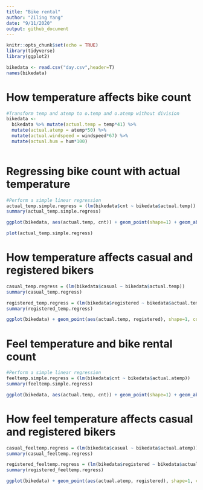 ```yaml
---
title: "Bike rental"
author: "Ziling Yang"
date: "9/11/2020"
output: github_document
---
```


```r
knitr::opts_chunk$set(echo = TRUE)
library(tidyverse)
library(ggplot2)
```

```r
bikedata <- read.csv("day.csv",header=T)
names(bikedata)
```

# How temperature affects bike count


```r
#Transform temp and atemp to o.temp and o.atemp without division
bikedata <- 
  bikedata %>% mutate(actual.temp = temp*41) %>% 
  mutate(actual.atemp = atemp*50) %>%
  mutate(actual.windspeed = windspeed*67) %>%
  mutate(actual.hum = hum*100)
  

```


# Regressing bike count with actual temperature
```r
#Perform a simple linear regression 
actual_temp.simple.regress = (lm(bikedata$cnt ~ bikedata$actual.temp))
summary(actual_temp.simple.regress)

```


```r
ggplot(bikedata, aes(actual.temp, cnt)) + geom_point(shape=1) + geom_abline(intercept = coef(actual_temp.simple.regress)[1], slope = coef(actual_temp.simple.regress)[2], colour = "red") + ylab('Total bike rental') + xlab('actual temperature') + labs(title = 'temperature against rental count (model imposed)')
```

```r
plot(actual_temp.simple.regress)
```
# How temperature affects casual and registered bikers

```r

casual_temp.regress = (lm(bikedata$casual ~ bikedata$actual.temp))
summary(casual_temp.regress)

```

```r

registered_temp.regress = (lm(bikedata$registered ~ bikedata$actual.temp))
summary(registered_temp.regress)

```




```r

ggplot(bikedata) + geom_point(aes(actual.temp, registered), shape=1, color = 'red') + geom_point(aes(actual.temp, casual), shape = 1, color = 'blue') + geom_abline(intercept = coef(registered_temp.regress)[1], slope = coef(registered_temp.regress)[2], colour = "red") + geom_abline(intercept = coef(casual_temp.regress)[1], slope = coef(casual_temp.regress)[2], colour = "blue") + ylab('bike rental count') + xlab('actual temperature') + labs(title = 'temperature against rental count (model imposed)') 
```


# Feel temperature and bike rental count
```r
#Perform a simple linear regression 
feeltemp.simple.regress = (lm(bikedata$cnt ~ bikedata$actual.atemp))
summary(feeltemp.simple.regress)

```

```r
ggplot(bikedata, aes(actual.temp, cnt)) + geom_point(shape=1) + geom_abline(intercept = coef(feeltemp.simple.regress)[1], slope = coef(feeltemp.simple.regress)[2], colour = "red") + ylab('Total bike rental') + xlab('feel temperature') + labs(title = 'feel temperature against rental count (model imposed)')
```
# How feel temperature affects casual and registered bikers


```r

casual_feeltemp.regress = (lm(bikedata$casual ~ bikedata$actual.atemp))
summary(casual_feeltemp.regress)

```


```r

registered_feeltemp.regress = (lm(bikedata$registered ~ bikedata$actual.atemp))
summary(registered_feeltemp.regress)

```

```r

ggplot(bikedata) + geom_point(aes(actual.atemp, registered), shape=1, color = 'red') + geom_point(aes(actual.atemp, casual), shape = 1, color = 'blue') + geom_abline(intercept = coef(registered_feeltemp.regress)[1], slope = coef(registered_feeltemp.regress)[2], colour = "red") + geom_abline(intercept = coef(casual_feeltemp.regress)[1], slope = coef(casual_feeltemp.regress)[2], colour = "blue") + ylab('bike rental count') + xlab('actual temperature') + labs(title = 'feel temperature against rental count (model imposed)') 
```

